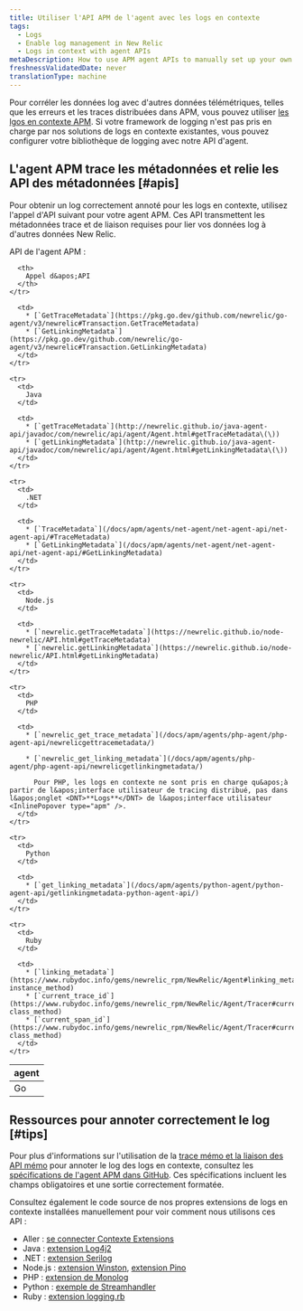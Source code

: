 ```yaml
---
title: Utiliser l'API APM de l'agent avec les logs en contexte
tags:
  - Logs
  - Enable log management in New Relic
  - Logs in context with agent APIs
metaDescription: How to use APM agent APIs to manually set up your own logs-in-context solution in New Relic.
freshnessValidatedDate: never
translationType: machine
---
```


Pour corréler les données log avec d&apos;autres données télémétriques, telles que les erreurs et les traces distribuées dans APM, vous pouvez utiliser [les lgos en contexte APM](/docs/apm/new-relic-apm/getting-started/get-started-logs-context). Si votre framework de logging n&apos;est pas pris en charge par nos solutions de logs en contexte existantes, vous pouvez configurer votre bibliothèque de logging avec notre <InlinePopover type="apm" />API d&apos;agent.

## L&apos;agent APM trace les métadonnées et relie les API des métadonnées [#apis]

Pour obtenir un log correctement annoté pour les logs en contexte, utilisez l&apos;appel d&apos;API suivant pour votre agent APM. Ces API transmettent les métadonnées trace et de liaison requises pour lier vos données log à d&apos;autres données New Relic.

API de l&apos;agent APM :

<table>
  <thead>
    <tr>
      <th style={{ width: "150px" }}>
        <InlinePopover type="apm" />agent
      </th>

      <th>
        Appel d&apos;API
      </th>
    </tr>
  </thead>

  <tbody>
    <tr>
      <td>
        Go
      </td>

      <td>
        * [`GetTraceMetadata`](https://pkg.go.dev/github.com/newrelic/go-agent/v3/newrelic#Transaction.GetTraceMetadata)
        * [`GetLinkingMetadata`](https://pkg.go.dev/github.com/newrelic/go-agent/v3/newrelic#Transaction.GetLinkingMetadata)
      </td>
    </tr>

    <tr>
      <td>
        Java
      </td>

      <td>
        * [`getTraceMetadata`](http://newrelic.github.io/java-agent-api/javadoc/com/newrelic/api/agent/Agent.html#getTraceMetadata\(\))
        * [`getLinkingMetadata`](http://newrelic.github.io/java-agent-api/javadoc/com/newrelic/api/agent/Agent.html#getLinkingMetadata\(\))
      </td>
    </tr>

    <tr>
      <td>
        .NET
      </td>

      <td>
        * [`TraceMetadata`](/docs/apm/agents/net-agent/net-agent-api/net-agent-api/#TraceMetadata)
        * [`GetLinkingMetadata`](/docs/apm/agents/net-agent/net-agent-api/net-agent-api/#GetLinkingMetadata)
      </td>
    </tr>

    <tr>
      <td>
        Node.js
      </td>

      <td>
        * [`newrelic.getTraceMetadata`](https://newrelic.github.io/node-newrelic/API.html#getTraceMetadata)
        * [`newrelic.getLinkingMetadata`](https://newrelic.github.io/node-newrelic/API.html#getLinkingMetadata)
      </td>
    </tr>

    <tr>
      <td>
        PHP
      </td>

      <td>
        * [`newrelic_get_trace_metadata`](/docs/apm/agents/php-agent/php-agent-api/newrelicgettracemetadata/)

        * [`newrelic_get_linking_metadata`](/docs/apm/agents/php-agent/php-agent-api/newrelicgetlinkingmetadata/)

          Pour PHP, les logs en contexte ne sont pris en charge qu&apos;à partir de l&apos;interface utilisateur de tracing distribué, pas dans l&apos;onglet <DNT>**Logs**</DNT> de l&apos;interface utilisateur <InlinePopover type="apm" />.
      </td>
    </tr>

    <tr>
      <td>
        Python
      </td>

      <td>
        * [`get_linking_metadata`](/docs/apm/agents/python-agent/python-agent-api/getlinkingmetadata-python-agent-api/)
      </td>
    </tr>

    <tr>
      <td>
        Ruby
      </td>

      <td>
        * [`linking_metadata`](https://www.rubydoc.info/gems/newrelic_rpm/NewRelic/Agent#linking_metadata-instance_method)
        * [`current_trace_id`](https://www.rubydoc.info/gems/newrelic_rpm/NewRelic/Agent/Tracer#current_trace_id-class_method)
        * [`current_span_id`](https://www.rubydoc.info/gems/newrelic_rpm/NewRelic/Agent/Tracer#current_span_id-class_method)
      </td>
    </tr>
  </tbody>
</table>

<InstallFeedback />

## Ressources pour annoter correctement le log [#tips]

Pour plus d&apos;informations sur l&apos;utilisation de la [trace mémo et la liaison des API mémo](#apis) pour annoter le log des logs en contexte, consultez les [spécifications de l&apos;agent APM dans GitHub](https://github.com/newrelic/newrelic-exporter-specs/tree/master/logging). Ces spécifications incluent les champs obligatoires et une sortie correctement formatée.

Consultez également le code source de nos propres extensions de logs en contexte installées manuellement pour voir comment nous utilisons ces API :

* Aller : [se connecter Contexte Extensions](https://github.com/newrelic/go-agent/tree/master/v3/integrations/logcontext-v2)
* Java : [extension Log4j2](https://github.com/newrelic/java-log-extensions/blob/master/log4j2/src/main/java/com/newrelic/logging/log4j2/NewRelicLayout.java)
* .NET : [extension Serilog](https://github.com/newrelic/newrelic-logenricher-dotnet/tree/main/src/NewRelic.LogEnrichers.Serilog)
* Node.js : [extension Winston](https://github.com/newrelic/newrelic-node-log-extensions/blob/main/packages/winston-log-enricher/lib/createFormatter.js), [extension Pino](https://github.com/newrelic/newrelic-node-log-extensions/blob/main/packages/pino-log-enricher/lib/createFormatter.js)
* PHP : [extension de Monolog](https://github.com/newrelic/newrelic-monolog-logenricher-php/blob/master/src/Formatter.php)
* Python : [exemple de Streamhandler](/docs/logs/logs-context/configure-logs-context-python/#3-old-formatter)
* Ruby : [extension logging.rb](https://github.com/newrelic/newrelic-ruby-agent/blob/dev/lib/new_relic/agent/logging.rb)